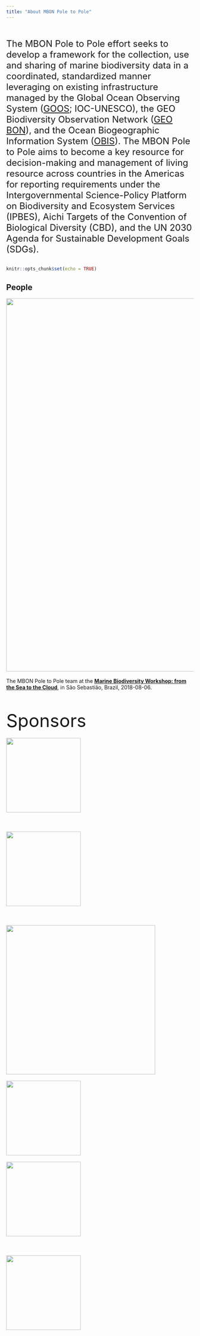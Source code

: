 ```yaml
---
title: "About MBON Pole to Pole"
---
```

<br>
<br>
<font size="5"> 
The MBON Pole to Pole effort seeks to develop a framework for the collection, use and sharing of marine biodiversity data in a coordinated, standardized manner leveraging on existing infrastructure managed by the Global Ocean Observing System ([GOOS](http://www.goosocean.org/); IOC-UNESCO), the GEO Biodiversity Observation Network ([GEO BON](https://geobon.org/)), and the Ocean Biogeographic Information System ([OBIS](http://iobis.org/)). The MBON Pole to Pole aims to become a key resource for decision-making and management of living resource across countries in the Americas for reporting requirements under the Intergovernmental Science-Policy Platform on Biodiversity and Ecosystem Services (IPBES), Aichi Targets of the Convention of Biological Diversity (CBD), and the UN 2030 Agenda for Sustainable Development Goals (SDGs).
</font>
<br>
<br>
```r
knitr::opts_chunk$set(echo = TRUE)
```
## People

<img width="1000px" src="images/P2P_group CebiMar.JPG"/>
<br>
<br>
The MBON Pole to Pole team at the [**Marine Biodiversity Workshop: from the Sea to the Cloud**](https://marinebon.github.io/p2p-brazil-workshop/), in São Sebastião, Brazil, 2018-08-06.
<br>
<br>
<br>
<br>
<font size="7"> 
Sponsors
</font>
<br>
<br>
<img width="200px" src="images/logo_AmeriGEOSS.svg"/>
<br>
<br>
<br>
<br>
<img width="200px" src="images/MBON_logo.jpg"/>
<br>
<br>
<br>
<br>
<img width="400px" src="images/GOOS_Biology-and-Ecosystems_WhiteUNFRAMED2_logo.png"/>
<br>
<br>
<img width="200px" src="images/obis_logo.jpg"/>
<br>
<br>
<img width="200px" src="images/logo_NASA.svg"/>
<br>
<br>
<br>
<br>
<img width="200px" src="images/logo_NOAA.svg"/>


